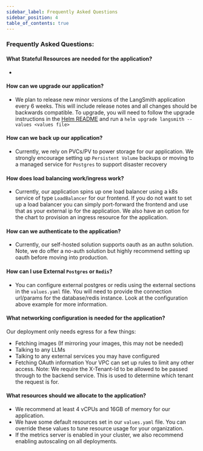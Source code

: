 ```yaml
---
sidebar_label: Frequently Asked Questions
sidebar_position: 4
table_of_contents: true
---
```


### Frequently Asked Questions:

#### What Stateful Resources are needed for the application?

-

#### How can we upgrade our application?

- We plan to release new minor versions of the LangSmith application every 6 weeks. This will include release notes and all changes should be backwards compatible. To upgrade, you will need to follow the upgrade instructions in the [Helm README](https://github.com/langchain-ai/helm/tree/main/charts/langsmith/README.md) and run a `helm upgrade langsmith --values <values file>`

#### How can we back up our application?

- Currently, we rely on PVCs/PV to power storage for our application. We strongly encourage setting up `Persistent Volume` backups or moving to a managed service for `Postgres` to support disaster recovery

#### How does load balancing work/ingress work?

- Currently, our application spins up one load balancer using a k8s service of type `LoadBalancer` for our frontend. If you do not want to set up a load balancer you can simply port-forward the frontend and use that as your external ip for the application. We also have an option for the chart to provision an ingress resource for the application.

#### How can we authenticate to the application?

- Currently, our self-hosted solution supports oauth as an authn solution. Note, we do offer a no-auth solution but highly recommend setting up oauth before moving into production.

#### How can I use External `Postgres` or `Redis`?

- You can configure external postgres or redis using the external sections in the `values.yaml` file. You will need to provide the connection url/params for the database/redis instance. Look at the configuration above example for more information.

#### What networking configuration is needed for the application?

Our deployment only needs egress for a few things:

- Fetching images (If mirroring your images, this may not be needed)
- Talking to any LLMs
- Talking to any external services you may have configured
- Fetching OAuth information
  Your VPC can set up rules to limit any other access. Note: We require the X-Tenant-Id to be allowed to be passed through to the backend service. This is used to determine which tenant the request is for.

#### What resources should we allocate to the application?

- We recommend at least 4 vCPUs and 16GB of memory for our application.
- We have some default resources set in our `values.yaml` file. You can override these values to tune resource usage for your organization.
- If the metrics server is enabled in your cluster, we also recommend enabling autoscaling on all deployments.
